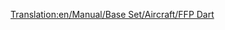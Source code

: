 [[Translation:en/Manual/Base Set/Aircraft/FFP Dart]]

{{pl/Samolot|Nazwa=FFP Dart
|Obrazek=[[File:en/AërospatialeSE-310Caravelle.png|FPP Dart]]
|Koszt=196 872 (65.624)
|Prędkość=947 km/h (592 MPH)
|Utrzymanie=21 936 (7.312)
|Zaprojektowany=1955
|Żywotność=18
|Pojemność=90 pasażerów i 10 paczek poczty
|Opis=Znacznie bardziej pojemny niż wcześniejsze samoloty, ale krótsza żywotność i wyższe ceny mogą odstraszyć nowych graczy.
|Rzeczywistość=Aérospatiale SE-310 Caravelle
}}